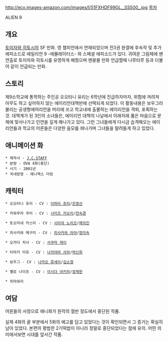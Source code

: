 http://ecx.images-amazon.com/images/I/51FXHDF99GL._SS500_.jpg
[[목차]]

ALIEN 9

== 개요 ==
[[토미자와 히토시]]의 SF 만화. 영 챔피언에서 연재되었으며 전3권 완결에 후속작 및 추가에피소드로 에일리언 9 -에뮬레이터스- 와 스페셜 에피소드가 있다. 귀여운 그림체에 쎈 연출로 토미자와 히토시를 유명하게 해줬으며 멘붕물 만화 언급할때 나루타루 등과 더불어 같이 언급되는 만화.

== 스토리 ==
제9소학교에 통학하는 주인공 오오타니 유리는 6학년에 진급하자마자, 위험에 꺼려져 아무도 하고 싶어하지 않는 에이리언대책반에 선택되게 되었다. 이 활동내용은 보우그라 불리는 공생형에어리언을 머리에 쓰고 학교내에 출몰하는 에이리언을 격퇴, 포획하는 것. 대책계가 된 3인의 소녀들은, 에이리언 대책의 나날에서 이래저래 품은 마음으로 문제에 맞서나가고 인연을 깊게 해나가고 있다. 그런 그녀들에게 다시금 습격해오는 에이리언들과 학교의 어른들은 다양한 음모를 펴나가며 그녀들을 말려들게 하고 있었다.

== 애니메이션 화 ==

 * 제작사 - [[J.C.STAFF]]
 * 분량 - OVA 4화(중단)
 * 시기 - 2001년
 * 국내방영 - 애니맥스 더빙

== 캐릭터 ==
 * 오오타니 유리 - CV : [[이하타 쥬리]]/[[은영선]]

 * 카와무라 쿠미 - CV : [[시미즈 카오리]]/[[전숙경]]

 * 토오미네 카스미 - CV : [[시타야 노리코]]/[[채의진]]

 * 히사카와 메구미 - CV : [[히사카와 아야]]/[[정미숙]]

 * 오카다 치사 - CV : [[사쿠마 레이]]

 * 타마키 미유 - CV : [[나카야마 사라]]/[[박신희]]

 * 보우그 - CV : [[나카오 류세이]]/[[김소형]]

 * 옐로 나이프 - CV : [[이시다 아키라]]/[[정재헌]]

 * 히마와리

== 여담 == 
어른들의 사정으로 애니화가 원작의 절반 정도에서 중단된 작품. 

실제 4화의 끝 부분에서 5화의 예고를 담고 있었다는 것이 확인되면서 그 증거는 확실히 남아 있었다. 본편의 평범한 2기떡밥이 아니라 정말로 중단되었다는 점에 유의. 어떤 의미에서보면 시대를 앞서간 작품.
